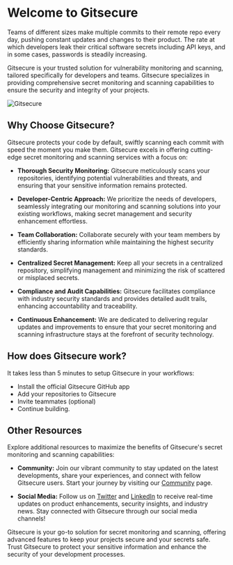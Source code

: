# Welcome to Gitsecure

Teams of different sizes make multiple commits to their remote repo every day, pushing constant updates and changes to their product. The rate at which developers leak their critical software secrets including API keys, and in some cases, passwords is steadily increasing.

Gitsecure is your trusted solution for vulnerability monitoring and scanning, tailored specifically for developers and teams. Gitsecure specializes in providing comprehensive secret monitoring and scanning capabilities to ensure the security and integrity of your projects.

![Gitsecure](/gsec.png)

## Why Choose Gitsecure?

Gitsecure protects your code by default, swiftly scanning each commit with speed the moment you make them. Gitsecure excels in offering cutting-edge secret monitoring and scanning services with a focus on:

- **Thorough Security Monitoring:** Gitsecure meticulously scans your repositories, identifying potential vulnerabilities and threats, and ensuring that your sensitive information remains protected.

- **Developer-Centric Approach:** We prioritize the needs of developers, seamlessly integrating our monitoring and scanning solutions into your existing workflows, making secret management and security enhancement effortless.

- **Team Collaboration:** Collaborate securely with your team members by efficiently sharing information while maintaining the highest security standards.

- **Centralized Secret Management:** Keep all your secrets in a centralized repository, simplifying management and minimizing the risk of scattered or misplaced secrets.

- **Compliance and Audit Capabilities:** Gitsecure facilitates compliance with industry security standards and provides detailed audit trails, enhancing accountability and traceability.

- **Continuous Enhancement:** We are dedicated to delivering regular updates and improvements to ensure that your secret monitoring and scanning infrastructure stays at the forefront of security technology.

## How does Gitsecure work?
It takes less than 5 minutes to setup Gitsecure in your workflows:

- Install the official Gitsecure GitHub app
- Add your repositories to Gitsecure
- Invite teammates (optional)
- Continue building. 

## Other Resources

Explore additional resources to maximize the benefits of Gitsecure's secret monitoring and scanning capabilities:


- **Community:** Join our vibrant community to stay updated on the latest developments, share your experiences, and connect with fellow Gitsecure users. Start your journey by visiting our [Community](https://discord.gg/u5tkbCnP3G) page.

- **Social Media:** Follow us on [Twitter](https://twitter.com/gitsecure) and [LinkedIn]("https://www.linkedin.com/company/gitsecure) to receive real-time updates on product enhancements, security insights, and industry news. Stay connected with Gitsecure through our social media channels!

Gitsecure is your go-to solution for secret monitoring and scanning, offering advanced features to keep your projects secure and your secrets safe. Trust Gitsecure to protect your sensitive information and enhance the security of your development processes.
